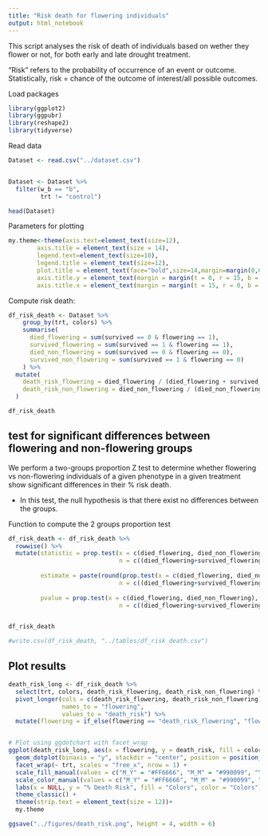 ```yaml
---
title: "Risk death for flowering individuals"
output: html_notebook
---
```



This script analyses the risk of death of individuals based on wether they flower or not, for both early and late drought treatment.


“Risk” refers to the probability of occurrence of an event or outcome. Statistically, risk = chance of the outcome of interest/all possible outcomes.



Load packages

```r
library(ggplot2)
library(ggpubr)
library(reshape2)
library(tidyverse)

```


Read data

```r

Dataset <- read.csv("../dataset.csv")


Dataset <- Dataset %>% 
  filter(w_b == "b",
         trt != "control") 

head(Dataset)

```


Parameters for plotting

```r
my.theme<-theme(axis.text=element_text(size=12),
        axis.title = element_text(size = 14),
        legend.text=element_text(size=10),
        legend.title = element_text(size=12),
        plot.title = element_text(face="bold",size=14,margin=margin(0,0,20,0),hjust = 0.5),
        axis.title.y = element_text(margin = margin(t = 0, r = 15, b = 0, l = 0)),
        axis.title.x = element_text(margin = margin(t = 15, r = 0, b = 0, l = 0)))

```


Compute risk death:

```r

df_risk_death <- Dataset %>%
    group_by(trt, colors) %>%
    summarise(
      died_flowering = sum(survived == 0 & flowering == 1),
      survived_flowering = sum(survived == 1 & flowering == 1),
      died_non_flowering = sum(survived == 0 & flowering == 0),
      survived_non_flowering = sum(survived == 1 & flowering == 0)
    ) %>% 
  mutate(
    death_risk_flowering = died_flowering / (died_flowering + survived_flowering)*100,
    death_risk_non_flowering = died_non_flowering / (died_non_flowering + survived_non_flowering) * 100
  )

df_risk_death


```




## test for significant differences between flowering and non-flowering groups

We perform a two-groups proportion Z test to determine whether flowering vs non-flowering individuals of a given phenotype in a given treatment show significant differences in their % risk death.

* In this test, the null hypothesis is that there exist no differences between the groups.

Function to compute the 2 groups proportion test

```r

df_risk_death <- df_risk_death %>% 
  rowwise() %>%
  mutate(statistic = prop.test(x = c(died_flowering, died_non_flowering),
                               n = c((died_flowering+survived_flowering), (died_non_flowering + survived_non_flowering)))$statistic,
         
         estimate = paste(round(prop.test(x = c(died_flowering, died_non_flowering),
                               n = c((died_flowering+survived_flowering), (died_non_flowering + survived_non_flowering)))$estimate, digits = 2), collapse = " , "),
         
         pvalue = prop.test(x = c(died_flowering, died_non_flowering),
                               n = c((died_flowering+survived_flowering), (died_non_flowering + survived_non_flowering)))$p.value)


df_risk_death

#write.csv(df_risk_death, "../tables/df_risk_death.csv")

```




## Plot results

```r


death_risk_long <- df_risk_death %>%
  select(trt, colors, death_risk_flowering, death_risk_non_flowering) %>%
  pivot_longer(cols = c(death_risk_flowering, death_risk_non_flowering),
               names_to = "flowering",
               values_to = "death_risk") %>%
  mutate(flowering = if_else(flowering == "death_risk_flowering", "flowering", "non-flowering"))


# Plot using ggdotchart with facet_wrap
ggplot(death_risk_long, aes(x = flowering, y = death_risk, fill = colors, color = colors)) +
  geom_dotplot(binaxis = "y", stackdir = "center", position = position_dodge(width = 0.4), binwidth = 3.5) +
  facet_wrap(~ trt, scales = "free_x", nrow = 1) +
  scale_fill_manual(values = c("M_Y" = "#FF6666", "M_M" = "#990099", "Y_Y" = "gold")) +
  scale_color_manual(values = c("M_Y" = "#FF6666", "M_M" = "#990099", "Y_Y" = "gold")) +
  labs(x = NULL, y = "% Death Risk", fill = "Colors", color = "Colors") +  # Remove x-axis label and update color legends
  theme_classic() +
  theme(strip.text = element_text(size = 12))+
  my.theme

ggsave("../figures/death_risk.png", height = 4, width = 6)


```

































